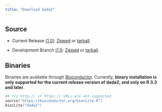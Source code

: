 ```yaml
---
title: "Download dada2"
---
```


## Source

* Current Release [(1.0)](https://github.com/benjjneb/dada2/releases): [Zipped](https://github.com/benjjneb/dada2/archive/v1.0.zip) or [tarball](https://github.com/benjjneb/dada2/archive/v1.0.tar.gz).

* Development Branch [(1.1)](https://github.com/benjjneb/dada2): [Zipped](https://github.com/benjjneb/dada2/archive/master.zip) or [tarball](https://github.com/benjjneb/dada2/archive/master.tar.gz).

## Binaries

Binaries are available through [Bioconductor](https://www.bioconductor.org/packages/3.3/bioc/html/dada2.html). Currently, **binary installation is only supported for the current release version of dada2, and only on  R 3.3 and later**.

```S
## try http:// if https:// URLs are not supported
source("https://bioconductor.org/biocLite.R")
biocLite("dada2")
```

